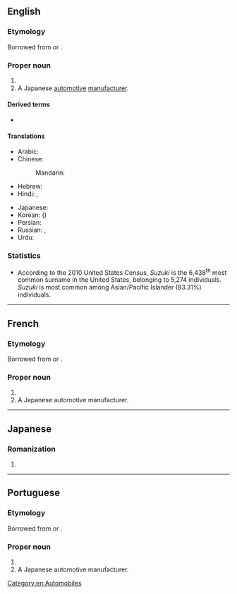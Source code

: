 {{also|suzuki}}
==English==

===Etymology===
Borrowed from {{bor|en|ja|鈴木|tr=Suzuki}} or {{bor|en|ja|スズキ|tr=Suzuki}}.

===Proper noun===
{{wikipedia|Suzuki (disambiguation)}}
{{en-proper noun|Suzukis}}

# {{surname|en|A=The second most common Japanese|from=Japanese}}
# A Japanese [[automotive]] [[manufacturer]].

====Derived terms====
* {{l|en|Suzuki reaction}}

====Translations====
{{trans-top|a Japanese surname}}
* Arabic: {{t|ar|سُوزُوكِي|tr=suzūkī}}
* Chinese:
*: Mandarin: {{t+|cmn|鈴木|tr=Língmù|sc=Hani}}
* Hebrew: {{t|he|סוזוקי|tr=Suzuki}}
* Hindi: {{t|hi|सुजुकी}}, {{t|hi|सुज़ुकी}}
{{trans-mid}}
* Japanese: {{t+|ja|鈴木|tr=すずき, Suzuki}}
* Korean: {{t|ko|^스즈키}} ({{t+|ko|鈴木|sc=Hani}})
* Persian: {{t|fa|سوزوکی|tr=suzuki}}
* Russian: {{t|ru|Судзу́ки|m|f}} {{qualifier|standard transliteration}}, {{t|ru|Сузу́ки|m|f}} {{qualifier|common transliteration}}
* Urdu: {{t|ur|سوزوکی|tr=suzukī}}
{{trans-bottom}}

===Statistics===
* According to the 2010 United States Census, ''Suzuki'' is the 6,438<sup>th</sup> most common surname in the United States, belonging to 5,274 individuals. ''Suzuki'' is most common among Asian/Pacific Islander (83.31%) individuals.

[[Category:en:Automobiles]]

----

==French==

===Etymology===
Borrowed from {{bor|fr|ja|鈴木|tr=Suzuki}} or {{bor|fr|ja|スズキ|tr=Suzuki}}.

===Proper noun===
{{fr-proper noun}}

# {{surname|fr|from=Japanese}}
# A Japanese automotive manufacturer.

----

==Japanese==

===Romanization===
{{ja-romaji}}

# {{ja-romanization of|すずき}}

----

==Portuguese==

===Etymology===
Borrowed from {{bor|pt|ja|鈴木|tr=Suzuki}} or {{bor|pt|ja|スズキ|tr=Suzuki}}.

===Proper noun===
{{pt-proper noun|m|g2=f}}

# {{surname|pt|from=Japanese}}
# A Japanese automotive manufacturer.